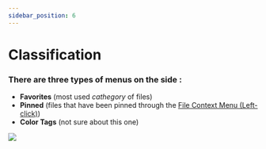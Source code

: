```yaml
---
sidebar_position: 6
---
```

# Classification 

### There are three types of menus on the side :

- **Favorites** (most used *cathegory* of files)
- **Pinned** (files that have been pinned through the [File Context Menu (Left-click)](https://www.notion.so/File-Context-Menu-Left-click-84e162b3a94d4d66b9b2ea65fef2ea84))
- **Color Tags** (not sure about this one)

<img src="/img/classification.png" />
